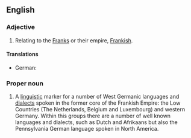 ==English==

===Adjective===
{{en-adj|-}}

# Relating to the [[Franks]] or their empire, [[Frankish]].

====Translations====
{{trans-top|relating to the Franks or their empire, Frankish}}
* German: {{t+|de|fränkisch}}
{{trans-mid}}
{{trans-bottom}}

===Proper noun===
{{en-proper-noun}}
{{wikipedia|Franconian Languages}}

# A [[linguistic]] marker for a number of West Germanic languages and [[dialect]]s spoken in the former core of the Frankish Empire: the Low Countries (The Netherlands, Belgium and Luxembourg) and western Germany. Within this groups there are a number of well known languages and dialects, such as Dutch and Afrikaans but also the Pennsylvania German language spoken in North America.